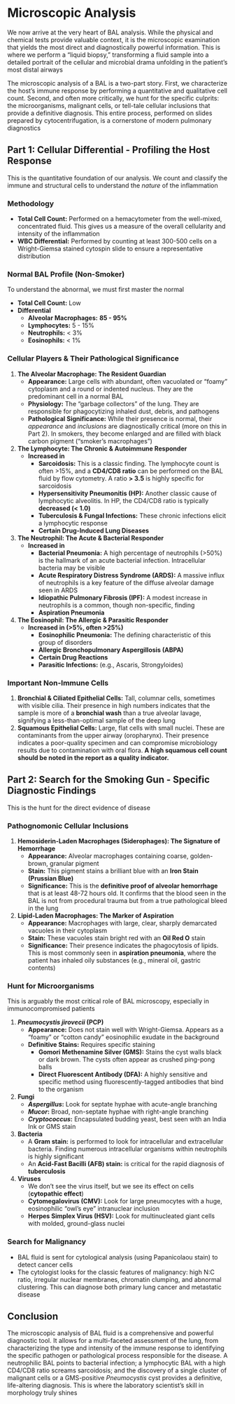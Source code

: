 # Microscopic Analysis {-}

We now arrive at the very heart of BAL analysis. While the physical and chemical tests provide valuable context, it is the microscopic examination that yields the most direct and diagnostically powerful information. This is where we perform a "liquid biopsy," transforming a fluid sample into a detailed portrait of the cellular and microbial drama unfolding in the patient's most distal airways

The microscopic analysis of a BAL is a two-part story. First, we characterize the host's immune response by performing a quantitative and qualitative cell count. Second, and often more critically, we hunt for the specific culprits: the microorganisms, malignant cells, or tell-tale cellular inclusions that provide a definitive diagnosis. This entire process, performed on slides prepared by cytocentrifugation, is a cornerstone of modern pulmonary diagnostics

## **Part 1: Cellular Differential - Profiling the Host Response** {-}

This is the quantitative foundation of our analysis. We count and classify the immune and structural cells to understand the *nature* of the inflammation

### **Methodology** {-}

*   **Total Cell Count:** Performed on a hemacytometer from the well-mixed, concentrated fluid. This gives us a measure of the overall cellularity and intensity of the inflammation
*   **WBC Differential:** Performed by counting at least 300-500 cells on a Wright-Giemsa stained cytospin slide to ensure a representative distribution

### **Normal BAL Profile (Non-Smoker)** {-}

To understand the abnormal, we must first master the normal

*   **Total Cell Count:** Low
*   **Differential**
    *   **Alveolar Macrophages:** **85 - 95%**
    *   **Lymphocytes:** 5 - 15%
    *   **Neutrophils:** < 3%
    *   **Eosinophils:** < 1%

### **Cellular Players & Their Pathological Significance** {-}

1.  **The Alveolar Macrophage: The Resident Guardian**
    *   **Appearance:** Large cells with abundant, often vacuolated or "foamy" cytoplasm and a round or indented nucleus. They are the predominant cell in a normal BAL
    *   **Physiology:** The "garbage collectors" of the lung. They are responsible for phagocytizing inhaled dust, debris, and pathogens
    *   **Pathological Significance:** While their presence is normal, their *appearance* and *inclusions* are diagnostically critical (more on this in Part 2). In smokers, they become enlarged and are filled with black carbon pigment ("smoker's macrophages")

2.  **The Lymphocyte: The Chronic & Autoimmune Responder**
    *   **Increased in**
        *   **Sarcoidosis:** This is a classic finding. The lymphocyte count is often >15%, and a **CD4/CD8 ratio** can be performed on the BAL fluid by flow cytometry. A ratio **> 3.5** is highly specific for sarcoidosis
        *   **Hypersensitivity Pneumonitis (HP):** Another classic cause of lymphocytic alveolitis. In HP, the CD4/CD8 ratio is typically **decreased (< 1.0)**
        *   **Tuberculosis & Fungal Infections:** These chronic infections elicit a lymphocytic response
        *   **Certain Drug-Induced Lung Diseases**

3.  **The Neutrophil: The Acute & Bacterial Responder**
    *   **Increased in**
        *   **Bacterial Pneumonia:** A high percentage of neutrophils (>50%) is the hallmark of an acute bacterial infection. Intracellular bacteria may be visible
        *   **Acute Respiratory Distress Syndrome (ARDS):** A massive influx of neutrophils is a key feature of the diffuse alveolar damage seen in ARDS
        *   **Idiopathic Pulmonary Fibrosis (IPF):** A modest increase in neutrophils is a common, though non-specific, finding
        *   **Aspiration Pneumonia**

4.  **The Eosinophil: The Allergic & Parasitic Responder**
    *   **Increased in (>5%, often >25%)**
        *   **Eosinophilic Pneumonia:** The defining characteristic of this group of disorders
        *   **Allergic Bronchopulmonary Aspergillosis (ABPA)**
        *   **Certain Drug Reactions**
        *   **Parasitic Infections:** (e.g., Ascaris, Strongyloides)

### **Important Non-Immune Cells** {-}

1.  **Bronchial & Ciliated Epithelial Cells:** Tall, columnar cells, sometimes with visible cilia. Their presence in high numbers indicates that the sample is more of a **bronchial wash** than a true alveolar lavage, signifying a less-than-optimal sample of the deep lung
2.  **Squamous Epithelial Cells:** Large, flat cells with small nuclei. These are contaminants from the upper airway (oropharynx). Their presence indicates a poor-quality specimen and can compromise microbiology results due to contamination with oral flora. **A high squamous cell count should be noted in the report as a quality indicator.**

## **Part 2: Search for the Smoking Gun - Specific Diagnostic Findings** {-}

This is the hunt for the direct evidence of disease

### **Pathognomonic Cellular Inclusions** {-}

1.  **Hemosiderin-Laden Macrophages (Siderophages): The Signature of Hemorrhage**
    *   **Appearance:** Alveolar macrophages containing coarse, golden-brown, granular pigment
    *   **Stain:** This pigment stains a brilliant blue with an **Iron Stain (Prussian Blue)**
    *   **Significance:** This is the **definitive proof of alveolar hemorrhage** that is at least 48-72 hours old. It confirms that the blood seen in the BAL is not from procedural trauma but from a true pathological bleed in the lung

2.  **Lipid-Laden Macrophages: The Marker of Aspiration**
    *   **Appearance:** Macrophages with large, clear, sharply demarcated vacuoles in their cytoplasm
    *   **Stain:** These vacuoles stain bright red with an **Oil Red O** stain
    *   **Significance:** Their presence indicates the phagocytosis of lipids. This is most commonly seen in **aspiration pneumonia**, where the patient has inhaled oily substances (e.g., mineral oil, gastric contents)

### **Hunt for Microorganisms** {-}

This is arguably the most critical role of BAL microscopy, especially in immunocompromised patients

1.  **_Pneumocystis jirovecii_ (PCP)**
    *   **Appearance:** Does not stain well with Wright-Giemsa. Appears as a "foamy" or "cotton candy" eosinophilic exudate in the background
    *   **Definitive Stains:** Requires specific staining
        *   **Gomori Methenamine Silver (GMS):** Stains the cyst walls black or dark brown. The cysts often appear as crushed ping-pong balls
        *   **Direct Fluorescent Antibody (DFA):** A highly sensitive and specific method using fluorescently-tagged antibodies that bind to the organism
2.  **Fungi**
    *   **_Aspergillus_:** Look for septate hyphae with acute-angle branching
    *   **_Mucor_:** Broad, non-septate hyphae with right-angle branching
    *   **_Cryptococcus_:** Encapsulated budding yeast, best seen with an India Ink or GMS stain
3.  **Bacteria**
    *   A **Gram stain:** is performed to look for intracellular and extracellular bacteria. Finding numerous intracellular organisms within neutrophils is highly significant
    *   An **Acid-Fast Bacilli (AFB) stain:** is critical for the rapid diagnosis of **tuberculosis**
4.  **Viruses**
    *   We don't see the virus itself, but we see its effect on cells (**cytopathic effect**)
    *   **Cytomegalovirus (CMV):** Look for large pneumocytes with a huge, eosinophilic "owl's eye" intranuclear inclusion
    *   **Herpes Simplex Virus (HSV):** Look for multinucleated giant cells with molded, ground-glass nuclei

### **Search for Malignancy** {-}

*   BAL fluid is sent for cytological analysis (using Papanicolaou stain) to detect cancer cells
*   The cytologist looks for the classic features of malignancy: high N:C ratio, irregular nuclear membranes, chromatin clumping, and abnormal clustering. This can diagnose both primary lung cancer and metastatic disease

## **Conclusion** {-}

The microscopic analysis of BAL fluid is a comprehensive and powerful diagnostic tool. It allows for a multi-faceted assessment of the lung, from characterizing the type and intensity of the immune response to identifying the specific pathogen or pathological process responsible for the disease. A neutrophilic BAL points to bacterial infection; a lymphocytic BAL with a high CD4/CD8 ratio screams sarcoidosis; and the discovery of a single cluster of malignant cells or a GMS-positive *Pneumocystis* cyst provides a definitive, life-altering diagnosis. This is where the laboratory scientist's skill in morphology truly shines
